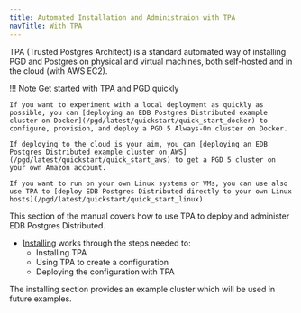 ```yaml
---
title: Automated Installation and Administraion with TPA
navTitle: With TPA
---
```


TPA (Trusted Postgres Architect) is a standard automated way of installing PGD and Postgres on physical and virtual machines, 
both self-hosted and in the cloud (with AWS EC2).
 
!!! Note Get started with TPA and PGD quickly 

    If you want to experiment with a local deployment as quickly as possible, you can [deploying an EDB Postgres Distributed example cluster on Docker](/pgd/latest/quickstart/quick_start_docker) to configure, provision, and deploy a PGD 5 Always-On cluster on Docker.
    
    If deploying to the cloud is your aim, you can [deploying an EDB Postgres Distributed example cluster on AWS](/pgd/latest/quickstart/quick_start_aws) to get a PGD 5 cluster on your own Amazon account.

    If you want to run on your own Linux systems or VMs, you can use also use TPA to [deploy EDB Postgres Distributed directly to your own Linux hosts](/pgd/latest/quickstart/quick_start_linux) 

This section of the manual covers how to use TPA to deploy and administer EDB Postgres Distributed. 

* [Installing](installing) works through the steps needed to:
  * Installing TPA
  * Using TPA to create a configuration
  * Deploying the configuration with TPA

The installing section provides an example cluster which will be used in future examples.